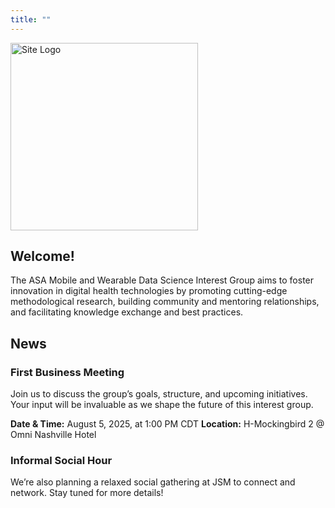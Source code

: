 ```yaml
---
title: ""
---
```


```{=html}
<div style="text-align: left;">
  <img src="images/interest_group_logo.jpg" alt="Site Logo" width="300">
</div>
```

## Welcome!

The ASA Mobile and Wearable Data Science Interest Group aims to foster innovation in digital health technologies by promoting cutting-edge methodological research, building community and mentoring relationships, and facilitating knowledge exchange and best practices. 

## News

### First Business Meeting

Join us to discuss the group's goals, structure, and upcoming initiatives. Your input will be invaluable as we shape the future of this interest group.

**Date & Time:** August 5, 2025, at 1:00 PM CDT
**Location:** H-Mockingbird 2 @ Omni Nashville Hotel

### Informal Social Hour

We're also planning a relaxed social gathering at JSM to connect and network. Stay tuned for more details!
